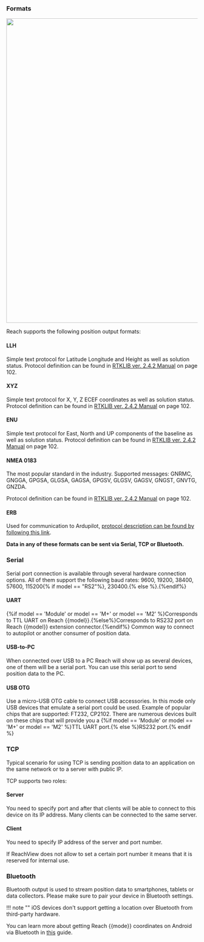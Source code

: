
### Formats

<p style="text-align:center" ><img src="../img/reachview/position_output/format.png" style="width: 800px;" /></p>

Reach supports the following position output formats: 

#### LLH
Simple text protocol for Latitude Longitude and Height as well as solution status. Protocol definition can be found in [RTKLIB ver. 2.4.2 Manual](http://www.rtklib.com/prog/manual_2.4.2.pdf) on page 102.

#### XYZ
Simple text protocol for X, Y, Z ECEF coordinates as well as solution status. Protocol definition can be found in [RTKLIB ver. 2.4.2 Manual](http://www.rtklib.com/prog/manual_2.4.2.pdf) on page 102.

#### ENU
Simple text protocol for East, North and UP components of the baseline as well as solution status. Protocol definition can be found in [RTKLIB ver. 2.4.2 Manual](http://www.rtklib.com/prog/manual_2.4.2.pdf) on page 102.

#### NMEA 0183
The most popular standard in the industry. Supported messages: GNRMC, GNGGA, GPGSA, GLGSA, GAGSA, GPGSV, GLGSV, GAGSV, GNGST, GNVTG, GNZDA.

Protocol definition can be found in [RTKLIB ver. 2.4.2 Manual](http://www.rtklib.com/prog/manual_2.4.2.pdf) on page 102.

#### ERB
Used for communication to Ardupilot, [protocol description can be found by following this link](https://files.emlid.com/ERB.pdf).


**Data in any of these formats can be sent via Serial, TCP or Bluetooth.**

### Serial
Serial port connection is available through several hardware connection options. All of them support the following baud rates: 9600, 19200, 38400, 57600, 115200{% if model == "RS2"%}, 230400.{% else %}.{%endif%}

#### UART
{%if model == 'Module' or model == 'M+' or model == 'M2' %}Corresponds to TTL UART on Reach {{model}}.{%else%}Corresponds to RS232 port on Reach {{model}} extension connector.{%endif%} Common way to connect to autopilot or another consumer of position data.

#### USB-to-PC
When connected over USB to a PC Reach will show up as several devices, one of them will be a serial port. You can use this serial port to send position data to the PC.

#### USB OTG
Use a micro-USB OTG cable to connect USB accessories. In this mode only USB devices that emulate a serial port could be used. Example of popular chips that are supported: FT232, CP2102. There are numerous devices built on these chips that will provide you a {%if model == 'Module' or model == 'M+' or model == 'M2' %}TTL UART port.{% else %}RS232 port.{% endif %} 

### TCP
Typical scenario for using TCP is sending position data to an application on the same network or to a server with public IP. 

TCP supports two roles:

#### Server
You need to specify port and after that clients will be able to connect to this device on its IP address. Many clients can be connected to the same server.

#### Client
You need to specify IP address of the server and port number.

If ReachView does not allow to set a certain port number it means that it is reserved for internal use.

### Bluetooth
Bluetooth output is used to stream position data to smartphones, tablets or data collectors. Please make sure to pair your device in Bluetooth settings.

!!! note ""
	iOS devices don't support getting a location over Bluetooth from third-party hardware.

You can learn more about getting Reach {{mode}} coordinates on Android via Bluetooth in [this](../../common/tutorials/mock-location.md)  guide.

